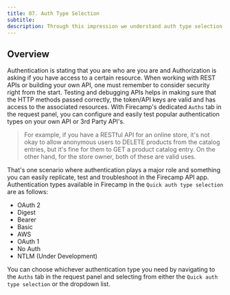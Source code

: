 ```yaml
---
title: 07. Auth Type Selection
subtitle:
description: Through this impression we understand auth type selection available in APIs app
---
```


## Overview

Authentication is stating that you are who are you are and Authorization is asking if you have access to a certain resource. When working with REST APIs or building your own API, one must remember to consider security right from the start. Testing and debugging APIs helps in making sure that the HTTP methods passed correctly, the token/API keys are valid and has access to the associated resources. With Firecamp's dedicated `Auths` tab in the request panel, you can configure and easily test popular authentication types on your own API or 3rd Party API's.

> For example, if you have a RESTful API for an online store, it's not okay to allow anonymous users to DELETE products from the catalog entries, but it's fine for them to GET a product catalog entry. On the other hand, for the store owner, both of these are valid uses.

That's one scenario where authentication plays a major role and something you can easily replicate, test and troubleshoot in the Firecamp API app. Authentication types available in Firecamp in the `Quick auth type selection` are as follows:

- OAuth 2
- Digest
- Bearer
- Basic
- AWS
- OAuth 1
- No Auth
- NTLM (Under Development)

You can choose whichever authentication type you need by navigating to the `Auths` tab in the request panel and selecting from either the `Quick auth type selection` or the dropdown list.
